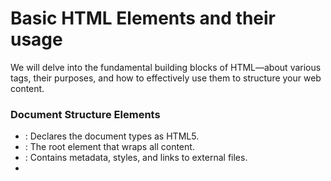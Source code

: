 # Basic HTML Elements and their usage

We will delve into the fundamental building blocks of HTML—about various tags, their purposes, and how to effectively use them to structure your web content.

### Document Structure Elements

- <!DOCTYPE html> : Declares the document types as HTML5.
- <html> : The root element that wraps all content.
- <head> : Contains metadata, styles, and links to external files.
- <title> : Defines the page title.
- <body> : Contains the visible content of the page.

###### Example :

```html
<!DOCTYPE html>
<html lang="en">
<head>
    <title>My First Page</title>
</head>
<body>
    <h1>Welcome to My Website</h1>
</body>
</html>
```

### Text Formatting Elements

| Tag          | Usage                |
| ------------ | -------------------- |
| <h1> to <h6> | Headings             |
| <p>          | Paragraphs           |
| <strong>     | Bold Text            |
| <em>         | Italic text          |
| <mark>       | Highlights text      |
| <u>          | Underlines text      |
| <s>          | Strinke through text |
| <sub>        | Subscript            |
| <sup>        | Superscript          |

###### Example :

```html
<h1>Main Heading</h1>
<p>This is a <strong>bold</strong> and <em>italic</em> text.</p>
<p><mark>Highlighted</mark> content.</p>
```

### Lists and Grouping Elements

- <ul> : unordered lists.
- <ol> : ordered lists.
- <li> : list item inside.
- <dl> : Description list
- <dt> : Term in a description list.
- <dd> : Description for the term.
- <div> : Block container for grouping content.
- <span> : Inline container for styling specific text.

###### Examples :

```html
<h2>Fruits</h2>
<ul>
    <li>Apple</li>
    <li>Banana</li>
    <li>Cherry</li>
</ul>
```

### Links and Navigation 

- <a> : Anchor Tags for creating hyperlinks to other pages or resources.
- <nav> : Navigation for Structuring primary navigation links.

### Images and multimedia

- <img> : Image tag for embedding images.
- <audio> and <video> : Incorporating multimedia content.
- controls : Adds play, pause, and volume controls.

